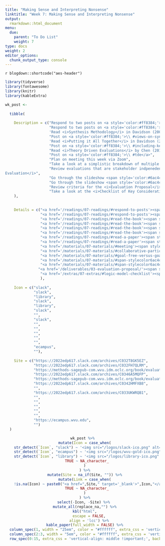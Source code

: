 ```yaml
---
title: "Making Sense and Interpreting Nonsense"
linktitle: "Week 7: Making Sense and Interpreting Nonsense"
output:
  rmarkdown::html_document
menu:
  due:
    parent: "To Do List"
    weight: 7
type: docs
weight: 2
editor_options: 
  chunk_output_type: console
---
```


`r blogdown::shortcode("aes-header")`

```r
library(tidyverse)
library(fontawesome)
library(knitr)
library(kableExtra)
```

```r

wk_post <- 
  
  tibble(
    
    Description = c("Respond to two posts on <a style='color:#ff8384;'>\\ #important-criteria</a>",
                    "Respond to two posts on <a style='color:#ff8384;'>\\ #merit-disagreement</a>",
                    'Read <i>Synthesis Methodology</i> in Davidson (2004)',
                    "Post on <a style='color:#ff8384;'>\\ #views-on-synthesis</a>",
                    'Read <i>Putting it All Together</i> in Davidson (2004)',
                    "Post on <a style='color:#ff8384;'>\\ #including-kec-parts</a>",
                    "Read <i>Theory Driven Evaluations</i> by Chen (2012)",
                    "Post on <a style='color:#ff8384;'>\\ #tde</a>",
                    "Plan on meeting this week via Zoom",
                    "Take a look at a simplistic breakdown of multiple evaluation approaches in <i>Collaborative, Participatory, & Empowerment Evaluation</i>",
                    "Review evaluations that are stakeholder indpenedent or dependent in <i>Goal-Free Evaluation and Goal-Based
Evaluation</i>",
                    "Go through the slideshow <span style='color:#6ac4cd;font-weight:bold'>A Short Course on Evaluation Models</span>",
                    "Go through the slideshow <span style='color:#6ac4cd;font-weight:bold'>Data Collection</span>",
                    "Review criteria for the <i>Evaluation Proposal</i> due in <i><b>this week</b></i>",
                    "Take a look at the <i>Checklist of Key Considerations for Development of Program Logic Models</i>"
    ),
    
    
    Details = c("<a href='/readings/07-readings/#respond-to-posts'><span style='font-size: 25px; color: #89cff0;'><i class='fas fa-info-circle'></i></span></a>",
                "<a href='/readings/07-readings/#respond-to-posts'><span style='font-size: 25px; color: #89cff0;'><i class='fas fa-info-circle'></i></span></a>",
                "<a href='/readings/07-readings/#read-the-book'><span style='font-size: 25px; color: #89cff0;'><i class='fas fa-info-circle'></i></span></a>",
                "<a href='/readings/07-readings/#read-the-book'><span style='font-size: 25px; color: #89cff0;'><i class='fas fa-info-circle'></i></span></a>",
                "<a href='/readings/07-readings/#read-the-book'><span style='font-size: 25px; color: #89cff0;'><i class='fas fa-info-circle'></i></span></a>",
                "<a href='/readings/07-readings/#read-the-book'><span style='font-size: 25px; color: #89cff0;'><i class='fas fa-info-circle'></i></span></a>",
                "<a href='/readings/07-readings/#read-a-paper'><span style='font-size: 25px; color: #89cff0;'><i class='fas fa-info-circle'></i></span></a>",
                "<a href='/readings/07-readings/#read-a-paper'><span style='font-size: 25px; color: #89cff0;'><i class='fas fa-info-circle'></i></span></a>",
                "<a href='/materials/07-materials/#meeting'><span style='font-size: 25px; color: #89cff0;'><i class='fas fa-info-circle'></i></span></a>",
                "<a href='/materials/07-materials/#collaborative-participatory--empowerment-evaluation'><span style='font-size: 25px; color: #89cff0;'><i class='fas fa-info-circle'></i></span></a>",
                "<a href='/materials/07-materials/#goal-free-versus-goal-based'><span style='font-size: 25px; color: #89cff0;'><i class='fas fa-info-circle'></i></span></a>",
                "<a href='/materials/07-materials/#span-stylecolor6ac4cdfont-weightbolda-short-course-on-evaluation-modelsspan'><span style='font-size: 25px; color: #89cff0;'><i class='fas fa-info-circle'></i></span></a>",
                "<a href='/materials/07-materials/#span-stylecolor6ac4cdfont-weightbolddata-collectionspan'><span style='font-size: 25px; color: #89cff0;'><i class='fas fa-info-circle'></i></span></a>",
               "<a href='/deliverables/03-evaluation-proposal/'><span style='font-size: 25px; color: #89cff0;'><i class='fas fa-info-circle'></i></span></a>",
                "<a href='/extras/07-extras/#logic-model-checklist'><span style='font-size: 25px; color: #89cff0;'><i class='fas fa-info-circle'></i></span></a>"
                ),
    
    Icon = c("slack", 
             "slack",
             "library", 
             "slack",
             "library",
             "slack",
             "",
             "slack",
             "",
             "",
             "",
             "",
             "",
             "ecampus",
             ""),
    
    Site = c("https://2022edp617.slack.com/archives/C032T8GK5EZ",
             "https://2022edp617.slack.com/archives/C032FH7QLRM",
             "https://methods-sagepub-com.wvu.idm.oclc.org/book/evaluation-methodology-basics/n9.xml",
             "https://2022edp617.slack.com/archives/C0346A5MQFP",
             "https://methods-sagepub-com.wvu.idm.oclc.org/book/evaluation-methodology-basics/n10.xml",
             "https://2022edp617.slack.com/archives/C0342HMFXB8",
             "",
             "https://2022edp617.slack.com/archives/C033UKWRQB1",
             "",
             "",
             "",
             "",
             "",
             "https://ecampus.wvu.edu",
             "")
  )
```

<center>
```r
wk_post %>%
  mutate(Icon = case_when(
    str_detect(`Icon`, "slack") ~ '<img src="/logos/slack-ico.png" alt="Slack icon" width="25">',
    str_detect(`Icon`, "ecampus") ~ '<img src="/logos/wvu-gold-ico.png" alt="Slack icon" width="25">',
    str_detect(`Icon`, "library") ~ '<img src="/logos/library-ico.png" alt="Slack icon" width="25">',
    TRUE ~ NA_character_
  )
  ) %>%
  mutate(Site = na_if(Site, "")) %>%
  mutate(Link = case_when(
    !is.na(Icon) ~ paste0("<a href=",Site," target='_blank'>",Icon,"</a>"),
    TRUE ~ NA_character_
  )
  ) %>%
  select(-Icon, -Site) %>% 
  mutate_all(replace_na,"") %>%
  kbl("html",
      escape = FALSE,
      align = 'lcc') %>%
  kable_paper(full_width = FALSE) %>%
  column_spec(1, width = "25em", color = "#ffffff", extra_css = 'vertical-align: middle !important;') %>%
  column_spec(2:3, width = "5em", color = "#ffffff", extra_css = 'vertical-align: middle !important;') %>%
  row_spec(0:15, extra_css = 'vertical-align: middle !important;', background = "transparent", color = "#f7f7f7") 
```
</center>
